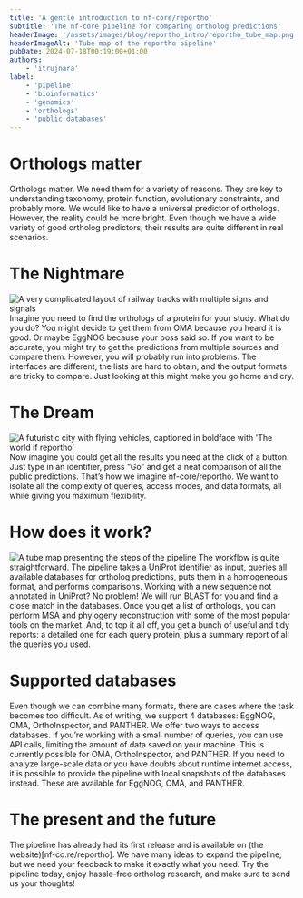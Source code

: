 ```yaml
---
title: 'A gentle introduction to nf-core/reportho'
subtitle: 'The nf-core pipeline for comparing ortholog predictions'
headerImage: '/assets/images/blog/reportho_intro/reportho_tube_map.png'
headerImageAlt: 'Tube map of the reportho pipeline'
pubDate: 2024-07-18T00:19:00+01:00
authors:
    - 'itrujnara'
label:
    - 'pipeline'
    - 'bioinformatics'
    - 'genomics'
    - 'orthologs'
    - 'public databases'
---
```




# Orthologs matter

Orthologs matter. We need them for a variety of reasons. They are key to understanding taxonomy, protein function, evolutionary constraints, and probably more. We would like to have a universal predictor of orthologs. However, the reality could be more bright. Even though we have a wide variety of good ortholog predictors, their results are quite different in real scenarios.

# The Nightmare

<Image
    class="d-block m-auto"
    src={train_tracks}
    alt="A very complicated layout of railway tracks with multiple signs and signals"
/>
Imagine you need to find the orthologs of a protein for your study. What do you do? You might decide to get them from OMA
because you heard it is good. Or maybe EggNOG because your boss said so. If you want to be accurate, you might try to get
the predictions from multiple sources and compare them. However, you will probably run into problems. The interfaces are
different, the lists are hard to obtain, and the output formats are tricky to compare. Just looking at this might make you
go home and cry.

# The Dream

<Image
    class="d-block m-auto"
    src={the_world_if}
    alt="A futuristic city with flying vehicles, captioned in boldface with 'The world if reportho'"
/>
Now imagine you could get all the results you need at the click of a button. Just type in an identifier, press “Go” and get
a neat comparison of all the public predictions. That’s how we imagine nf-core/reportho. We want to isolate all the complexity
of queries, access modes, and data formats, all while giving you maximum flexibility.

# How does it work?

<Image class="d-block m-auto" src={reportho_tube_map} alt="A tube map presenting the steps of the pipeline" />
The workflow is quite straightforward. The pipeline takes a UniProt identifier as input, queries all available databases
for ortholog predictions, puts them in a homogeneous format, and performs comparisons. Working with a new sequence not annotated
in UniProt? No problem! We will run BLAST for you and find a close match in the databases. Once you get a list of orthologs,
you can perform MSA and phylogeny reconstruction with some of the most popular tools on the market. And, to top it all off,
you get a bunch of useful and tidy reports: a detailed one for each query protein, plus a summary report of all the queries
you used.

# Supported databases

Even though we can combine many formats, there are cases where the task becomes too difficult. As of writing, we support 4 databases: EggNOG, OMA, OrthoInspector, and PANTHER. We offer two ways to access databases. If you’re working with a small number of queries, you can use API calls, limiting the amount of data saved on your machine. This is currently possible for OMA, OrthoInspector, and PANTHER. If you need to analyze large-scale data or you have doubts about runtime internet access, it is possible to provide the pipeline with local snapshots of the databases instead. These are available for EggNOG, OMA, and PANTHER.

# The present and the future

The pipeline has already had its first release and is available on (the website)[nf-co.re/reportho]. We have many ideas to expand the pipeline, but we need your feedback to make it exactly what you need. Try the pipeline today, enjoy hassle-free ortholog research, and make sure to send us your thoughts!
